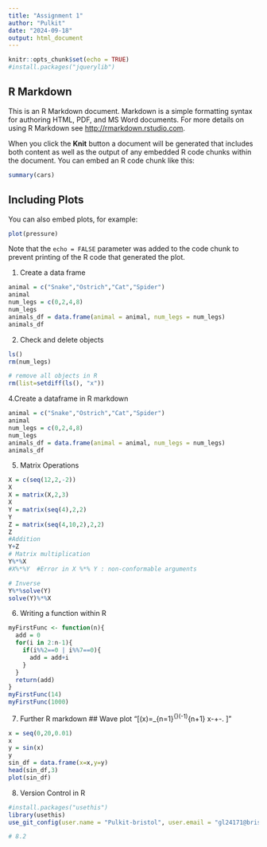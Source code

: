 ```yaml
---
title: "Assignment 1"
author: "Pulkit"
date: "2024-09-18"
output: html_document
---
```


```r
knitr::opts_chunk$set(echo = TRUE)
#install.packages("jquerylib")
```

## R Markdown

This is an R Markdown document. Markdown is a simple formatting syntax for authoring HTML, PDF, and MS Word documents. For more details on using R Markdown see <http://rmarkdown.rstudio.com>.

When you click the **Knit** button a document will be generated that includes both content as well as the output of any embedded R code chunks within the document. You can embed an R code chunk like this:

```r
summary(cars)
```

## Including Plots

You can also embed plots, for example:

```r
plot(pressure)
```

Note that the `echo = FALSE` parameter was added to the code chunk to prevent printing of the R code that generated the plot.


1. Create a data frame
```r
animal = c("Snake","Ostrich","Cat","Spider")
animal
num_legs = c(0,2,4,8)
num_legs
animals_df = data.frame(animal = animal, num_legs = num_legs)
animals_df
```

2. Check and delete objects
```r
ls()
rm(num_legs)

# remove all objects in R
rm(list=setdiff(ls(), "x"))
```

4.Create a dataframe in R markdown
```r
animal = c("Snake","Ostrich","Cat","Spider")
animal
num_legs = c(0,2,4,8)
num_legs
animals_df = data.frame(animal = animal, num_legs = num_legs)
animals_df
```
5. Matrix Operations
```r
X = c(seq(12,2,-2))
X
X = matrix(X,2,3)
X
Y = matrix(seq(4),2,2)
Y
Z = matrix(seq(4,10,2),2,2)
Z
#Addition
Y+Z
# Matrix multiplication
Y%*%X
#X%*%Y  #Error in X %*% Y : non-conformable arguments

# Inverse
Y%*%solve(Y)
solve(Y)%*%X
```
6. Writing a function within R
```r
myFirstFunc <- function(n){
  add = 0
  for(i in 2:n-1){
    if(i%%2==0 | i%%7==0){
      add = add+i
    }
  }
  return(add)
}
myFirstFunc(14)
myFirstFunc(1000)
```
7. Further R markdown
## Wave plot
"\[\sin(x)=\sum_{n=1}^{\infty}(-1)^{n+1}\cdot \frac{x^{2n-1}}{(2n-1)!}
\approx x-\frac{x^3}{3!}+\frac{x^5}{5!}-\frac{x^7}{7!}\ldots. \]"


```r
x = seq(0,20,0.01)
x
y = sin(x)
y
sin_df = data.frame(x=x,y=y)
head(sin_df,3)
plot(sin_df)
```

8. Version Control in R
```r
#install.packages("usethis") 
library(usethis)
use_git_config(user.name = "Pulkit-bristol", user.email = "gl24171@bristol.ac.uk")

# 8.2

```
